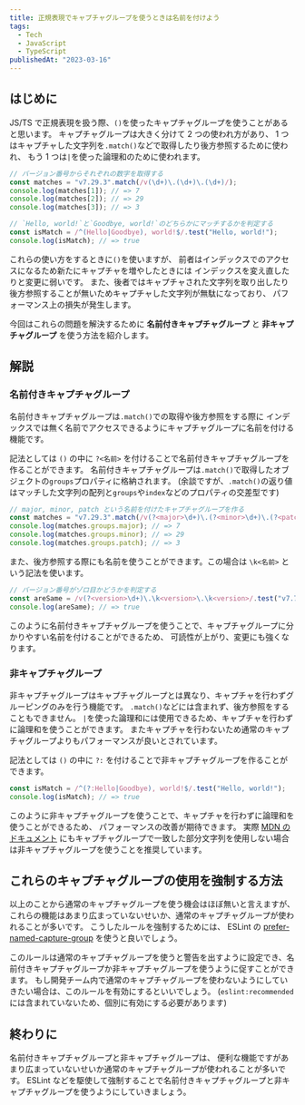 ```yaml
---
title: 正規表現でキャプチャグループを使うときは名前を付けよう
tags:
  - Tech
  - JavaScript
  - TypeScript
publishedAt: "2023-03-16"
---
```


## はじめに

JS/TS で正規表現を扱う際、`()`を使ったキャプチャグループを使うことがあると思います。
キャプチャグループは大きく分けて 2 つの使われ方があり、
1 つはキャプチャした文字列を`.match()`などで取得したり後方参照するために使われ、
もう 1 つは`|`を使った論理和のために使われます。

```js
// バージョン番号からそれぞれの数字を取得する
const matches = "v7.29.3".match(/v(\d+)\.(\d+)\.(\d+)/);
console.log(matches[1]); // => 7
console.log(matches[2]); // => 29
console.log(matches[3]); // => 3

// `Hello, world!`と`Goodbye, world!`のどちらかにマッチするかを判定する
const isMatch = /^(Hello|Goodbye), world!$/.test("Hello, world!");
console.log(isMatch); // => true
```

これらの使い方をするときに`()`を使いますが、
前者はインデックスでのアクセスになるため新たにキャプチャを増やしたときには
インデックスを変え直したりと変更に弱いです。
また、後者ではキャプチャされた文字列を取り出したり後方参照することが無いためキャプチャした文字列が無駄になっており、
パフォーマンス上の損失が発生します。

今回はこれらの問題を解決するために **名前付きキャプチャグループ** と **非キャプチャグループ** を使う方法を紹介します。

## 解説

### 名前付きキャプチャグループ

名前付きキャプチャグループは`.match()`での取得や後方参照をする際に
インデックスでは無く名前でアクセスできるようにキャプチャグループに名前を付ける機能です。

記法としては `()` の中に `?<名前>` を付けることで名前付きキャプチャグループを作ることができます。
名前付きキャプチャグループは`.match()`で取得したオブジェクトの`groups`プロパティに格納されます。
(余談ですが、`.match()`の返り値はマッチした文字列の配列と`groups`や`index`などのプロパティの交差型です)

```js
// major, minor, patch という名前を付けたキャプチャグループを作る
const matches = "v7.29.3".match(/v(?<major>\d+)\.(?<minor>\d+)\.(?<patch>\d+)/);
console.log(matches.groups.major); // => 7
console.log(matches.groups.minor); // => 29
console.log(matches.groups.patch); // => 3
```

また、後方参照する際にも名前を使うことができます。この場合は `\k<名前>` という記法を使います。

```js
// バージョン番号がゾロ目かどうかを判定する
const areSame = /v(?<version>\d+)\.\k<version>\.\k<version>/.test("v7.7.7");
console.log(areSame); // => true
```

このように名前付きキャプチャグループを使うことで、キャプチャグループに分かりやすい名前を付けることができるため、
可読性が上がり、変更にも強くなります。

### 非キャプチャグループ

非キャプチャグループはキャプチャグループとは異なり、キャプチャを行わずグルーピングのみを行う機能です。
`.match()`などには含まれず、後方参照をすることもできません。
`|`を使った論理和には使用できるため、キャプチャを行わずに論理和を使うことができます。
またキャプチャを行わないため通常のキャプチャグループよりもパフォーマンスが良いとされています。

記法としては `()` の中に `?:` を付けることで非キャプチャグループを作ることができます。

```js
const isMatch = /^(?:Hello|Goodbye), world!$/.test("Hello, world!");
console.log(isMatch); // => true
```

このように非キャプチャグループを使うことで、キャプチャを行わずに論理和を使うことができるため、
パフォーマンスの改善が期待できます。
実際 [MDN のドキュメント](https://developer.mozilla.org/ja/docs/Web/JavaScript/Guide/Regular_Expressions/Groups_and_Backreferences#%E7%A8%AE%E9%A1%9E)
にもキャプチャグループで一致した部分文字列を使用しない場合は非キャプチャグループを使うことを推奨しています。

## これらのキャプチャグループの使用を強制する方法

以上のことから通常のキャプチャグループを使う機会はほぼ無いと言えますが、
これらの機能はあまり広まっていないせいか、通常のキャプチャグループが使われることが多いです。
こうしたルールを強制するためには、
ESLint の [prefer-named-capture-group](https://eslint.org/docs/latest/rules/prefer-named-capture-group)
を使うと良いでしょう。

このルールは通常のキャプチャグループを使うと警告を出すように設定でき、名前付きキャプチャグループか非キャプチャグループを使うように促すことができます。
もし開発チーム内で通常のキャプチャグループを使わないようにしていきたい場合は、このルールを有効にするといいでしょう。
(`eslint:recommended`には含まれていないため、個別に有効にする必要があります)

## 終わりに

名前付きキャプチャグループと非キャプチャグループは、
便利な機能ですがあまり広まっていないせいか通常のキャプチャグループが使われることが多いです。
ESLint などを駆使して強制することで名前付きキャプチャグループと非キャプチャグループを使うようにしていきましょう。
